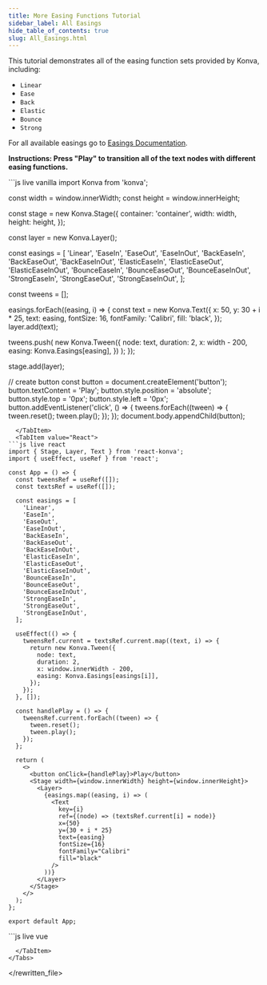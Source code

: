 ---
title: More Easing Functions Tutorial
sidebar_label: All Easings
hide_table_of_contents: true
slug: All_Easings.html
---

This tutorial demonstrates all of the easing function sets provided by Konva, including:

- `Linear`
- `Ease`
- `Back`
- `Elastic`
- `Bounce`
- `Strong`

For all available easings go to [Easings Documentation](/api/Konva.Easings.html).

**Instructions: Press "Play" to transition all of the text nodes with different easing functions.**


<Tabs>
  <TabItem value="Vanilla" default>
```js live vanilla
import Konva from 'konva';

const width = window.innerWidth;
const height = window.innerHeight;

const stage = new Konva.Stage({
container: 'container',
width: width,
height: height,
});

const layer = new Konva.Layer();

const easings = [
'Linear',
'EaseIn',
'EaseOut',
'EaseInOut',
'BackEaseIn',
'BackEaseOut',
'BackEaseInOut',
'ElasticEaseIn',
'ElasticEaseOut',
'ElasticEaseInOut',
'BounceEaseIn',
'BounceEaseOut',
'BounceEaseInOut',
'StrongEaseIn',
'StrongEaseOut',
'StrongEaseInOut',
];

const tweens = [];

easings.forEach((easing, i) => {
const text = new Konva.Text({
x: 50,
y: 30 + i * 25,
text: easing,
fontSize: 16,
fontFamily: 'Calibri',
fill: 'black',
});
layer.add(text);

tweens.push(
new Konva.Tween({
node: text,
duration: 2,
x: width - 200,
easing: Konva.Easings[easing],
})
);
});

stage.add(layer);

// create button
const button = document.createElement('button');
button.textContent = 'Play';
button.style.position = 'absolute';
button.style.top = '0px';
button.style.left = '0px';
button.addEventListener('click', () => {
tweens.forEach((tween) => {
tween.reset();
tween.play();
});
});
document.body.appendChild(button);

````
  </TabItem>
  <TabItem value="React">
```js live react
import { Stage, Layer, Text } from 'react-konva';
import { useEffect, useRef } from 'react';

const App = () => {
  const tweensRef = useRef([]);
  const textsRef = useRef([]);

  const easings = [
    'Linear',
    'EaseIn',
    'EaseOut',
    'EaseInOut',
    'BackEaseIn',
    'BackEaseOut',
    'BackEaseInOut',
    'ElasticEaseIn',
    'ElasticEaseOut',
    'ElasticEaseInOut',
    'BounceEaseIn',
    'BounceEaseOut',
    'BounceEaseInOut',
    'StrongEaseIn',
    'StrongEaseOut',
    'StrongEaseInOut',
  ];

  useEffect(() => {
    tweensRef.current = textsRef.current.map((text, i) => {
      return new Konva.Tween({
        node: text,
        duration: 2,
        x: window.innerWidth - 200,
        easing: Konva.Easings[easings[i]],
      });
    });
  }, []);

  const handlePlay = () => {
    tweensRef.current.forEach((tween) => {
      tween.reset();
      tween.play();
    });
  };

  return (
    <>
      <button onClick={handlePlay}>Play</button>
      <Stage width={window.innerWidth} height={window.innerHeight}>
        <Layer>
          {easings.map((easing, i) => (
            <Text
              key={i}
              ref={(node) => (textsRef.current[i] = node)}
              x={50}
              y={30 + i * 25}
              text={easing}
              fontSize={16}
              fontFamily="Calibri"
              fill="black"
            />
          ))}
        </Layer>
      </Stage>
    </>
  );
};

export default App;
````

  </TabItem>
  <TabItem value="Vue">
```js live vue
<template>
  <div>
    <button @click="handlePlay">Play</button>
    <v-stage :config="stageSize">
      <v-layer>
        <v-text
          v-for="(easing, i) in easings"
          :key="i"
          :config="getTextConfig(easing, i)"
          :ref="el => textRefs[i] = el"
        />
      </v-layer>
    </v-stage>
  </div>
</template>

<script setup>
import { ref, onMounted } from 'vue';
import Konva from 'konva';

const stageSize = {
  width: window.innerWidth,
  height: window.innerHeight
};

const easings = [
  'Linear',
  'EaseIn',
  'EaseOut',
  'EaseInOut',
  'BackEaseIn',
  'BackEaseOut',
  'BackEaseInOut',
  'ElasticEaseIn',
  'ElasticEaseOut',
  'ElasticEaseInOut',
  'BounceEaseIn',
  'BounceEaseOut',
  'BounceEaseInOut',
  'StrongEaseIn',
  'StrongEaseOut',
  'StrongEaseInOut',
];

const textRefs = ref([]);
let tweens = [];

const getTextConfig = (easing, i) => ({
  x: 50,
  y: 30 + i * 25,
  text: easing,
  fontSize: 16,
  fontFamily: 'Calibri',
  fill: 'black'
});

onMounted(() => {
  tweens = textRefs.value.map((ref, i) => {
    return new Konva.Tween({
      node: ref.getNode(),
      duration: 2,
      x: window.innerWidth - 200,
      easing: Konva.Easings[easings[i]]
    });
  });
});

const handlePlay = () => {
  tweens.forEach(tween => {
    tween.reset();
    tween.play();
  });
};
</script>

```
  </TabItem>
</Tabs>
```

</rewritten_file>
